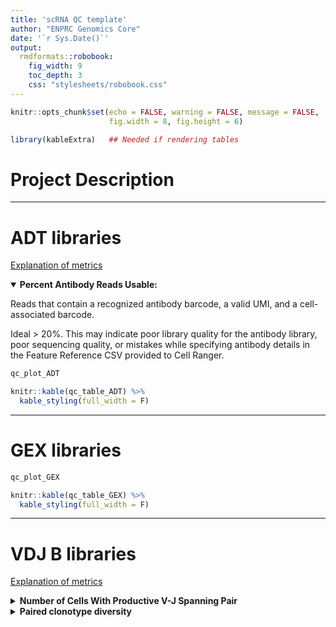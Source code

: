 ```yaml
---
title: 'scRNA QC template'
author: "ENPRC Genomics Core"
date: '`r Sys.Date()`'
output: 
  rmdformats::robobook:
    fig_width: 9
    toc_depth: 3
    css: "stylesheets/robobook.css"
---
```


```r
knitr::opts_chunk$set(echo = FALSE, warning = FALSE, message = FALSE,
                      fig.width = 8, fig.height = 6) 

library(kableExtra)   ## Needed if rendering tables
```

<!-- This file will not execute by itself. It should be called within the  -->
<!-- runfile to render the final report. You can arrange figures, add explanations, -->
<!-- and do other aesthetic tweaks here. -->

# Project Description

***

# ADT libraries

[Explanation of metrics](https://support.10xgenomics.com/single-cell-gene-expression/software/pipelines/latest/output/antibody-metrics)

<details open><summary>**Percent Antibody Reads Usable:**</summary>

Reads that contain a recognized antibody barcode, a valid UMI, and a cell-associated barcode.

Ideal > 20%. This may indicate poor library quality for the antibody library, poor sequencing quality, or mistakes while specifying antibody details in the Feature Reference CSV provided to Cell Ranger.

</details>

```r
qc_plot_ADT
```

```r
knitr::kable(qc_table_ADT) %>%
  kable_styling(full_width = F)
```

***

# GEX libraries

```r
qc_plot_GEX
```

```r
knitr::kable(qc_table_GEX) %>%
  kable_styling(full_width = F)
```

***

# VDJ B libraries

[Explanation of metrics](https://support.10xgenomics.com/single-cell-vdj/software/pipelines/latest/output/metrics)

<details><summary>**Number of Cells With Productive V-J Spanning Pair**</summary>

[Productive Contigs](https://support.10xgenomics.com/single-cell-vdj/software/pipelines/latest/algorithms/annotation#productive)

A contig is termed productive if the following conditions are met:

* **Full length requirement:** The contig matches the initial part of a V gene. The contig continues on, ultimately matching the terminal part of a J gene.

* **Start requirement:** The initial part of the V matches a start codon on the contig. Note that in the human and mouse reference sequences supplied by 10x Genomics, every V segment begins with a start codon.

* **Nonstop requirement:** There is no stop codon between the V start and the J stop.

* **In-frame requirement:** The J stop minus the V start equals one mod three. This just says that the codons on the V and J segments are in frame.

* **CDR3 requirement:** There is an annotated CDR3 sequence.

* **Structure requirement:** Let VJ denote the sum of the lengths of the V and J segments. Let len denote the J stop minus the V start, measured on the contig. Then VJ - len lies between -25 and +25, except for IGH, which must be between -55 and +25. This condition is imposed to preclude anomalous structure changes that are unlikely to correspond to functional proteins.
</details>

<details><summary>**Paired clonotype diversity**</summary>

Effective diversity of the paired clonotypes, computed as the Inverse Simpson Index of the clonotype frequencies. A value of 1 indicates a minimally diverse sample - only one distinct clonotype was detected. A value equal to the estimated number of cells indicates a maximally diverse sample.

</details>
